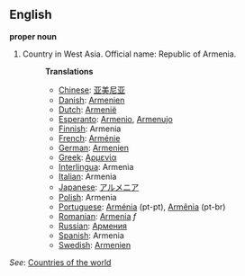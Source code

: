 ==English==

'''proper noun'''

# Country in West Asia. Official name: Republic of Armenia.
#:'''Translations'''
#:*[[Chinese]]: [[亚美尼亚]]
#:*[[Danish]]: [[Armenien]]
#:*[[Dutch]]: [[Armenië]]
#:*[[Esperanto]]: [[Armenio]], [[Armenujo]]
#:*[[Finnish]]: Armenia
#:*[[French]]: [[Arménie]]
#:*[[German]]: [[Armenien]]
#:*[[Greek]]: [[Αρμενία]]
#:*[[Interlingua]]: Armenia
#:*[[Italian]]: Armenia
#:*[[Japanese]]: [[アルメニア]]
#:*[[Polish]]: Armenia
#:*[[Portuguese]]: [[Arménia]] (pt-pt), [[Armênia]] (pt-br)
#:*[[Romanian]]: [[Armenia]] ''f''
#:*[[Russian]]: [[Армения]]
#:*[[Spanish]]: Armenia
#:*[[Swedish]]: [[Armenien]]

''See'': [[Countries of the world]]